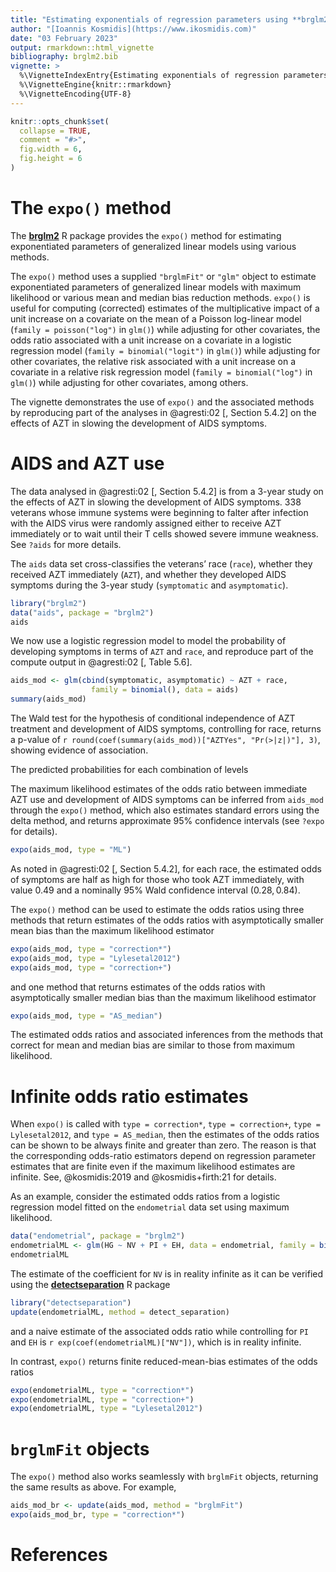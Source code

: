 ```yaml
---
title: "Estimating exponentials of regression parameters using **brglm2**"
author: "[Ioannis Kosmidis](https://www.ikosmidis.com)"
date: "03 February 2023"
output: rmarkdown::html_vignette
bibliography: brglm2.bib
vignette: >
  %\VignetteIndexEntry{Estimating exponentials of regression parameters using **brglm2**}
  %\VignetteEngine{knitr::rmarkdown}
  %\VignetteEncoding{UTF-8}
---
```


```r
knitr::opts_chunk$set(
  collapse = TRUE,
  comment = "#>",
  fig.width = 6,
  fig.height = 6
)
```

# The `expo()` method

The [**brglm2**](https://github.com/ikosmidis/brglm2) R package provides the `expo()` method for estimating exponentiated parameters of generalized linear models using various methods. 

The `expo()` method uses a supplied `"brglmFit"` or `"glm"` object to estimate exponentiated parameters of generalized linear models with maximum likelihood or various mean and median bias reduction methods. `expo()` is useful for computing (corrected) estimates of the multiplicative impact of a unit increase on a covariate on the mean of a Poisson log-linear model (`family = poisson("log")` in `glm()`) while adjusting for other covariates, the odds ratio associated with a unit increase on a covariate in a logistic regression model (`family = binomial("logit")` in `glm()`) while adjusting for other covariates, the relative risk associated with a unit increase on a covariate in a relative risk regression model (`family = binomial("log")` in `glm()`) while adjusting for other covariates, among others.

The vignette demonstrates the use of `expo()` and the associated methods by reproducing part of the analyses in @agresti:02[, Section 5.4.2] on the effects of AZT in slowing the development of AIDS symptoms.

# AIDS and AZT use

The data analysed in @agresti:02[, Section 5.4.2] is from a 3-year
study on the effects of AZT in slowing the development of AIDS
symptoms. 338 veterans whose immune systems were beginning to falter
after infection with the AIDS virus were randomly assigned either to
receive AZT immediately or to wait until their T cells showed severe
immune weakness. See `?aids` for more details. 

The `aids` data set cross-classifies the veterans' race (`race`), whether they received AZT immediately (`AZT`), and whether they developed AIDS symptoms during the 3-year study (`symptomatic` and `asymptomatic`).
```r
library("brglm2")
data("aids", package = "brglm2")
aids
```

We now use a logistic regression model to model the probability of developing symptoms in terms of `AZT` and `race`, and reproduce part of the compute output in @agresti:02[, Table 5.6].
```r
aids_mod <- glm(cbind(symptomatic, asymptomatic) ~ AZT + race, 
                  family = binomial(), data = aids)
summary(aids_mod)
```

The Wald test for the hypothesis of conditional independence of AZT treatment and development of AIDS symptoms, controlling for race, returns a p-value of `r round(coef(summary(aids_mod))["AZTYes", "Pr(>|z|)"], 3)`, showing evidence of association.

The predicted probabilities for each combination of levels


The maximum likelihood estimates of the odds ratio between immediate AZT use and development of AIDS symptoms can be inferred from `aids_mod` through the `expo()` method, which also estimates standard errors using the delta method, and returns approximate 95% confidence intervals (see `?expo` for details).
```r
expo(aids_mod, type = "ML")
```

As noted in @agresti:02[, Section 5.4.2], for each race, the estimated
odds of symptoms are half as high for those who took AZT immediately,
with value $0.49$ and a nominally 95\% Wald confidence interval
$(0.28, 0.84)$.

The `expo()` method can be used to estimate the odds ratios using three methods that return estimates of the odds ratios with asymptotically smaller mean bias than the maximum likelihood estimator 
```r
expo(aids_mod, type = "correction*")
expo(aids_mod, type = "Lylesetal2012")
expo(aids_mod, type = "correction+")
```
and one method that returns estimates of the odds ratios with asymptotically smaller median bias than the maximum likelihood estimator 
```r
expo(aids_mod, type = "AS_median")
```

The estimated odds ratios and associated inferences from the methods that correct for mean and median bias are similar to those from maximum likelihood.

# Infinite odds ratio estimates 

When `expo()` is called with `type = correction*`, `type = correction+`, `type = Lylesetal2012`, and `type = AS_median`, then the estimates of the odds ratios can be shown to be always finite and greater than zero. The reason is that the corresponding odds-ratio estimators depend on regression parameter estimates that are finite even if the maximum likelihood estimates are infinite. See, @kosmidis:2019 and @kosmidis+firth:21 for details. 

As an example, consider the estimated odds ratios from a logistic regression model fitted on the `endometrial` data set using maximum likelihood. 
```r
data("endometrial", package = "brglm2")
endometrialML <- glm(HG ~ NV + PI + EH, data = endometrial, family = binomial())
endometrialML
```

The estimate of the coefficient for `NV` is in reality infinite as it can be verified using the [**detectseparation**](https://cran.r-project.org/package=detectseparation) R package
```r
library("detectseparation")
update(endometrialML, method = detect_separation)
```
and a naive estimate of the associated odds ratio while controlling for `PI` and `EH` is `r exp(coef(endometrialML)["NV"])`, which is in reality infinite.

In contrast, `expo()` returns finite reduced-mean-bias estimates of the odds ratios 
```r
expo(endometrialML, type = "correction*")
expo(endometrialML, type = "correction+")
expo(endometrialML, type = "Lylesetal2012")
```

# `brglmFit` objects

The `expo()` method also works seamlessly with `brglmFit` objects, returning the same results as above. For example, 
```r
aids_mod_br <- update(aids_mod, method = "brglmFit")
expo(aids_mod_br, type = "correction*")
```


# References
